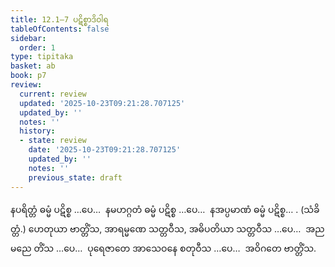 ```yaml
---
title: 12.1–7 ပဋိစ္စာဒိဝါရ
tableOfContents: false
sidebar:
  order: 1
type: tipitaka
basket: ab
book: p7
review:
  current: review
  updated: '2025-10-23T09:21:28.707125'
  updated_by: ''
  notes: ''
  history:
  - state: review
    date: '2025-10-23T09:21:28.707125'
    updated_by: ''
    notes: ''
    previous_state: draft
---
```



<ReviewStatus review={frontmatter.review} showDetails={true} />

<HypothesisAnnotation frontmatter={frontmatter} />

<DynamicBreadcrumb />

<Division number="25" book="p7" e="ch" v="40" p="69">

<Paragraph number="53" book="p7">
နပရိတ္တံ ဓမ္မံ ပဋိစ္စ …ပေ…  နမဟဂ္ဂတံ ဓမ္မံ ပဋိစ္စ …ပေ…  နအပ္ပမာဏံ ဓမ္မံ ပဋိစ္စ… . (သံခိတ္တံ.)
</Paragraph>

<Paragraph number="54" book="p7">
ဟေတုယာ ဗာတ္တိံသ, အာရမ္မဏေ သတ္တဝီသ, အဓိပတိယာ သတ္တဝီသ …ပေ…  အညမညေ တိံသ …ပေ…  ပုရေဇာတေ အာသေဝနေ စတုဝီသ …ပေ…  အဝိဂတေ ဗာတ္တိံသ.
</Paragraph>
</Division>